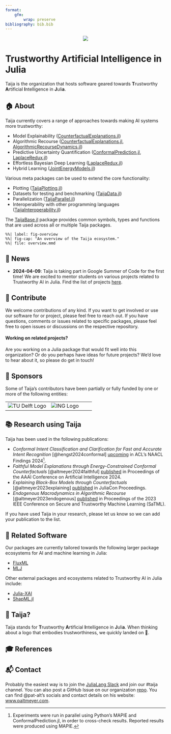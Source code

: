 ```yaml
---
format: 
    gfm:
        wrap: preserve
bibliography: bib.bib
---
```



<p align="center">
<img src="https://raw.githubusercontent.com/TrustworthyAIJulia/.github/main/profile/www/wide_logo.png">
</p>

# Trustworthy Artificial Intelligence in Julia

Taija is the organization that hosts software geared towards **T**rustworthy **A**rtificial **I**ntelligence in **J**uli**a**.

## 🏠 About 

Taija currently covers a range of approaches towards making AI systems more trustworthy:

- Model Explainability ([CounterfactualExplanations.jl](https://github.com/JuliaTrustworthyAI/CounterfactualExplanations.jl))
- Algorithmic Recourse ([CounterfactualExplanations.jl](https://github.com/JuliaTrustworthyAI/CounterfactualExplanations.jl), [AlgorithmicRecourseDynamics.jl](https://github.com/JuliaTrustworthyAI/AlgorithmicRecourseDynamics.jl))
- Predictive Uncertainty Quantification ([ConformalPrediction.jl](https://github.com/JuliaTrustworthyAI/ConformalPrediction.jl), [LaplaceRedux.jl](https://github.com/JuliaTrustworthyAI/LaplaceRedux.jl))
- Effortless Bayesian Deep Learning ([LaplaceRedux.jl](https://github.com/JuliaTrustworthyAI/LaplaceRedux.jl))
- Hybrid Learning ([JointEnergyModels.jl](https://github.com/JuliaTrustworthyAI/JointEnergyModels.jl))

Various meta packages can be used to extend the core functionality:

- Plotting ([TaijaPlotting.jl](https://github.com/JuliaTrustworthyAI/TaijaPlotting.jl))
- Datasets for testing and benchmarking ([TaijaData.jl](https://github.com/JuliaTrustworthyAI/TaijaData.jl))
- Parallelization ([TaijaParallel.jl](https://github.com/JuliaTrustworthyAI/TaijaParallel.jl))
- Interoperability with other programming languages ([TaijaInteroperability.jl](https://github.com/JuliaTrustworthyAI/TaijaInteroperability.jl))

The [TaijaBase.jl](https://github.com/JuliaTrustworthyAI/TaijaBase.jl) package provides common symbols, types and functions that are used across all or multiple Taija packages.

```mermaid
%%| label: fig-overview
%%| fig-cap: "An overview of the Taija ecosystem."
%%| file: overview.mmd 
```

## 📰 News 

- **2024-04-09**: Taija is taking part in Google Summer of Code for the first time! We are excited to mentor students on various projects related to Trustworthy AI in Julia. Find the list of projects [here](https://julialang.org/jsoc/gsoc/taija/).

## 👐 Contribute

We welcome contributions of any kind. If you want to get involved or use our software for or project, please feel free to reach out. If you have questions, comments or issues related to specific packages, please feel free to open issues or discussions on the respective repository.

####  Working on related projects?

Are you working on a Julia package that would fit well into this organization? Or do you perhaps have ideas for future projects? We’d love to hear about it, so please do get in touch!

## 🙏 Sponsors

Some of Taija's contributors have been partially or fully funded by one or more of the following entities:

<table width="100%">
  <tr>
  <td [![](www/TUDelft_logo_black.png)]() width="50%">
    <a>
    <img src="https://raw.githubusercontent.com/TrustworthyAIJulia/.github/main/profile/www/TUDelft_logo_black.png" alt="TU Delft Logo">
    </a>
  </td>
  <td width="50%">
    <a>
    <img src="https://raw.githubusercontent.com/TrustworthyAIJulia/.github/main/profile/www/ing.jpeg" alt="ING Logo">
    </a>
  </td>
  </tr>
</table>

## 📚 Research using Taija

Taija has been used in the following publications:
 
- *Conformal Intent Classification and Clarification for Fast and Accurate Intent Recognition* [@hengst2024conformal] [upcoming](https://arxiv.org/abs/2403.18973) in ACL's NAACL Findings 2024^[Experiments were run in parallel using Python's MAPIE and ConformalPrediction.jl, in order to cross-check results. Reported results were produced using MAPIE.].
- *Faithful Model Explanations through Energy-Constrained Conformal Counterfactuals* [@altmeyer2024faithful] [published](https://ojs.aaai.org/index.php/AAAI/article/view/28956) in Proceedings of the AAAI Conference on Artificial Intelligence 2024.
- *Explaining Black-Box Models through Counterfactuals* [@altmeyer2023explaining] [published](https://proceedings.juliacon.org/papers/10.21105/jcon.00130) in JuliaCon Proceedings.
- *Endogenous Macrodynamics in Algorithmic Recourse* [@altmeyer2023endogenous] [published](https://ieeexplore.ieee.org/abstract/document/10136130) in Proceedings of the 2023 IEEE Conference on Secure and Trustworthy Machine Learning (SaTML).

If you have used Taija in your research, please let us know so we can add your publication to the list. 

## 🔗 Related Software

Our packages are currently tailored towards the following larger package ecosystems for AI and machine learning in Julia:

- [FluxML](https://fluxml.ai/Flux.jl/stable/)
- [MLJ](https://alan-turing-institute.github.io/MLJ.jl/dev/)

Other external packages and ecosystems related to Trustworthy AI in Julia include:

- [Julia-XAI](https://github.com/Julia-XAI)
- [ShapML.jl](https://github.com/nredell/ShapML.jl)

## 🐶 Taija?

Taija stands for **T**rustworthy **A**rtificial **I**ntelligence in **J**uli**a**. When thinking about a logo that embodies trustworthiness, we quickly landed on 🐶.

## 🎓 References

::: {#refs}
:::

## 📬 Contact

Probably the easiest way is to join the [JuliaLang Slack](https://julialang.org/slack/) and join our #taija channel. You can also post a GitHub Issue on our organization [repo](https://github.com/JuliaTrustworthyAI/.github/issues). You can find \@pat-alt's socials and contact details on his website: [www.paltmeyer.com](www.paltmeyer.com). 